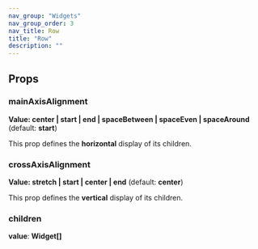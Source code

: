 ```yaml
---
nav_group: "Widgets"
nav_group_order: 3
nav_title: Row
title: "Row"
description: ""
---
```


## Props

### mainAxisAlignment

**Value: center | start | end | spaceBetween | spaceEven | spaceAround** (default: **start**)

This prop defines the **horizontal** display of its children.

### crossAxisAlignment

**Value: stretch | start | center | end** (default: **center**)

This prop defines the **vertical** display of its children.

### children

**value**: **Widget[]**
